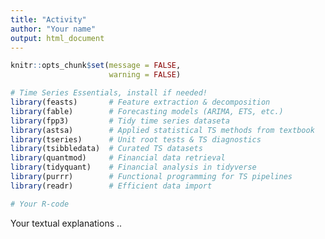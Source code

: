 ```yaml
---
title: "Activity"
author: "Your name"
output: html_document
---
```


```r
knitr::opts_chunk$set(message = FALSE,
                      warning = FALSE)
```


```r
# Time Series Essentials, install if needed!
library(feasts)       # Feature extraction & decomposition
library(fable)        # Forecasting models (ARIMA, ETS, etc.)
library(fpp3)         # Tidy time series dataseta
library(astsa)        # Applied statistical TS methods from textbook
library(tseries)      # Unit root tests & TS diagnostics
library(tsibbledata)  # Curated TS datasets
library(quantmod)     # Financial data retrieval
library(tidyquant)    # Financial analysis in tidyverse
library(purrr)        # Functional programming for TS pipelines
library(readr)        # Efficient data import
```


<!--
This is a markdown comment!
Please fill in this document with any textual explanations and r-codes as instructed.
These texts will not appear on the final document. 
You may delete the comments and instructions up-to here.
-->


```r
# Your R-code


```


Your textual explanations ..
